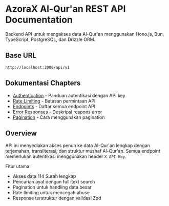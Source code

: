 # AzoraX Al-Qur'an REST API Documentation

Backend API untuk mengakses data Al-Qur'an menggunakan Hono.js, Bun, TypeScript, PostgreSQL, dan Drizzle ORM.

## Base URL

```
http://localhost:3000/api/v1
```

## Dokumentasi Chapters

- [Authentication](/docs/authentication) - Panduan autentikasi dengan API key
- [Rate Limiting](/docs/rate-limiting) - Batasan permintaan API
- [Endpoints](/docs/endpoints) - Daftar semua endpoint API
- [Error Responses](/docs/errors) - Deskripsi respons error
- [Pagination](/docs/pagination) - Cara menggunakan pagination

## Overview

API ini menyediakan akses penuh ke data Al-Qur'an lengkap dengan terjemahan, transliterasi, dan struktur mushaf Al-Qur'an. Semua endpoint memerlukan autentikasi menggunakan header `X-API-Key`.

Fitur utama:

- Akses data 114 Surah lengkap
- Pencarian ayat dengan full-text search
- Pagination untuk handling data besar
- Rate limiting untuk mencegah abuse
- Response terstruktur dengan validasi Zod
